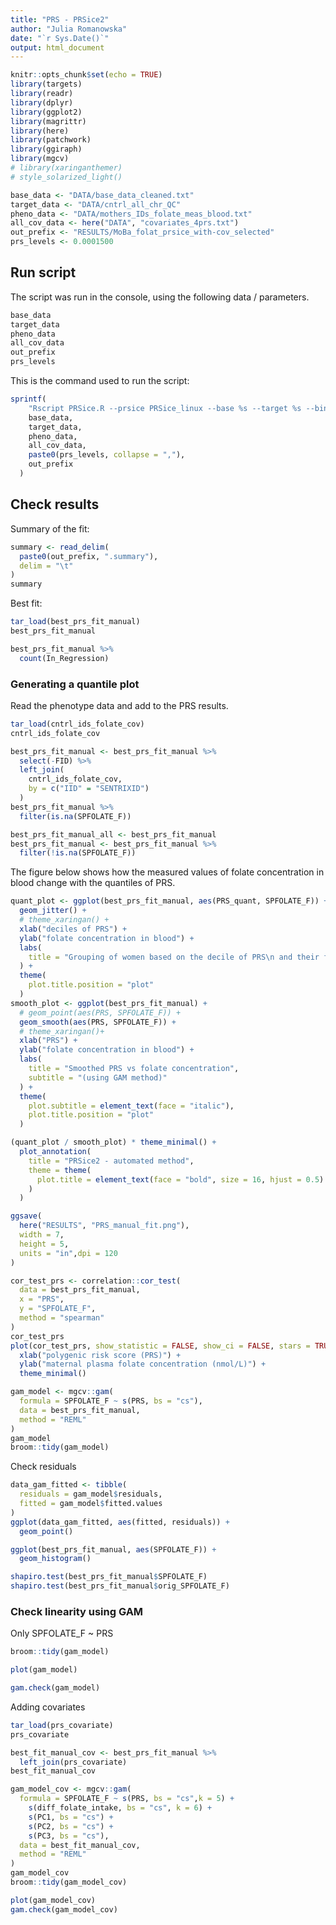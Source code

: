 ```yaml
---
title: "PRS - PRSice2"
author: "Julia Romanowska"
date: "`r Sys.Date()`"
output: html_document
---
```


```r
knitr::opts_chunk$set(echo = TRUE)
library(targets)
library(readr)
library(dplyr)
library(ggplot2)
library(magrittr)
library(here)
library(patchwork)
library(ggiraph)
library(mgcv)
# library(xaringanthemer)
# style_solarized_light()

base_data <- "DATA/base_data_cleaned.txt"
target_data <- "DATA/cntrl_all_chr_QC"
pheno_data <- "DATA/mothers_IDs_folate_meas_blood.txt"
all_cov_data <- here("DATA", "covariates_4prs.txt")
out_prefix <- "RESULTS/MoBa_folat_prsice_with-cov_selected"
prs_levels <- 0.0001500
```

## Run script

The script was run in the console, using the following data / parameters.

```r
base_data
target_data
pheno_data
all_cov_data
out_prefix
prs_levels
```

This is the command used to run the script:

```r
sprintf(
    "Rscript PRSice.R --prsice PRSice_linux --base %s --target %s --binary-target F --pheno %s --base-maf MAF:0.01 --stat BETA --beta --cov %s --cov-factor 'diff_folate_intake' --bar-levels %s --fastscore --no-full --print-snp --out %s",
    base_data,
    target_data,
    pheno_data,
    all_cov_data,
    paste0(prs_levels, collapse = ","),
    out_prefix
  )
```

## Check results

Summary of the fit:

```r
summary <- read_delim(
  paste0(out_prefix, ".summary"),
  delim = "\t"
)
summary
```

Best fit:

```r
tar_load(best_prs_fit_manual)
best_prs_fit_manual

best_prs_fit_manual %>%
  count(In_Regression)
```

### Generating a quantile plot

Read the phenotype data and add to the PRS results.

```r
tar_load(cntrl_ids_folate_cov)
cntrl_ids_folate_cov

best_prs_fit_manual <- best_prs_fit_manual %>%
  select(-FID) %>%
  left_join(
    cntrl_ids_folate_cov,
    by = c("IID" = "SENTRIXID")
  )
best_prs_fit_manual %>%
  filter(is.na(SPFOLATE_F))

best_prs_fit_manual_all <- best_prs_fit_manual
best_prs_fit_manual <- best_prs_fit_manual %>%
  filter(!is.na(SPFOLATE_F))
```

The figure below shows how the measured values of folate concentration in blood
change with the quantiles of PRS.

```r
quant_plot <- ggplot(best_prs_fit_manual, aes(PRS_quant, SPFOLATE_F)) +
  geom_jitter() +
  # theme_xaringan() +
  xlab("deciles of PRS") +
  ylab("folate concentration in blood") +
  labs(
    title = "Grouping of women based on the decile of PRS\n and their folate concentration in blood"
  ) +
  theme(
    plot.title.position = "plot"
  )
smooth_plot <- ggplot(best_prs_fit_manual) +
  # geom_point(aes(PRS, SPFOLATE_F)) +
  geom_smooth(aes(PRS, SPFOLATE_F)) +
  # theme_xaringan()+
  xlab("PRS") +
  ylab("folate concentration in blood") +
  labs(
    title = "Smoothed PRS vs folate concentration",
    subtitle = "(using GAM method)"
  ) +
  theme(
    plot.subtitle = element_text(face = "italic"),
    plot.title.position = "plot"
  )

(quant_plot / smooth_plot) * theme_minimal() +
  plot_annotation(
    title = "PRSice2 - automated method",
    theme = theme(
      plot.title = element_text(face = "bold", size = 16, hjust = 0.5)
    )
  )

ggsave(
  here("RESULTS", "PRS_manual_fit.png"),
  width = 7,
  height = 5,
  units = "in",dpi = 120
)
```


```r
cor_test_prs <- correlation::cor_test(
  data = best_prs_fit_manual,
  x = "PRS",
  y = "SPFOLATE_F",
  method = "spearman"
)
cor_test_prs
plot(cor_test_prs, show_statistic = FALSE, show_ci = FALSE, stars = TRUE) +
  xlab("polygenic risk score (PRS)") +
  ylab("maternal plasma folate concentration (nmol/L)") +
  theme_minimal()

```


```r
gam_model <- mgcv::gam(
  formula = SPFOLATE_F ~ s(PRS, bs = "cs"),
  data = best_prs_fit_manual,
  method = "REML"
)
gam_model
broom::tidy(gam_model)
```

Check residuals

```r
data_gam_fitted <- tibble(
  residuals = gam_model$residuals,
  fitted = gam_model$fitted.values
)
ggplot(data_gam_fitted, aes(fitted, residuals)) +
  geom_point()

ggplot(best_prs_fit_manual, aes(SPFOLATE_F)) +
  geom_histogram()

shapiro.test(best_prs_fit_manual$SPFOLATE_F)
shapiro.test(best_prs_fit_manual$orig_SPFOLATE_F)

```

### Check linearity using GAM

Only SPFOLATE_F ~ PRS

```r
broom::tidy(gam_model)

plot(gam_model)

gam.check(gam_model)
```

Adding covariates

```r
tar_load(prs_covariate)
prs_covariate

best_fit_manual_cov <- best_prs_fit_manual %>%
  left_join(prs_covariate)
best_fit_manual_cov

gam_model_cov <- mgcv::gam(
  formula = SPFOLATE_F ~ s(PRS, bs = "cs",k = 5) +
    s(diff_folate_intake, bs = "cs", k = 6) +
    s(PC1, bs = "cs") +
    s(PC2, bs = "cs") +
    s(PC3, bs = "cs"),
  data = best_fit_manual_cov,
  method = "REML"
)
gam_model_cov
broom::tidy(gam_model_cov)

plot(gam_model_cov)
gam.check(gam_model_cov)
```

